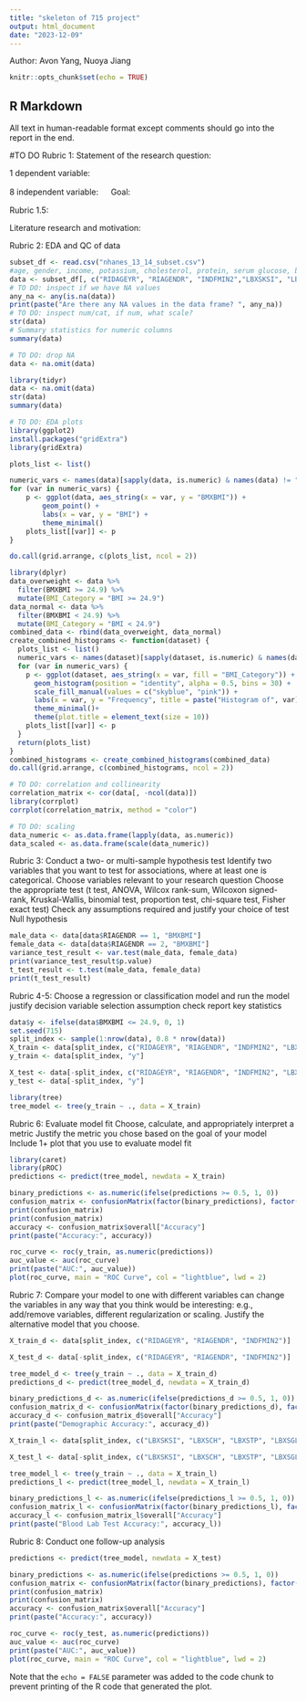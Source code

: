 ```yaml
---
title: "skeleton of 715 project"
output: html_document
date: "2023-12-09"
---
```

Author: Avon Yang, Nuoya Jiang
```r
knitr::opts_chunk$set(echo = TRUE)
```

## R Markdown

All text in human-readable format except comments should go into the report in the end.

#TO DO
Rubric 1: 
Statement of the research question:

1 dependent variable:

8 independent variable:
　 
Goal:

Rubric 1.5:

Literature research and motivation:

Rubric 2: EDA and QC of data
```r
subset_df <- read.csv("nhanes_13_14_subset.csv")
#age, gender, income, potassium, cholesterol, protein, serum glucose, blood sodium, bmi
data <- subset_df[, c("RIDAGEYR", "RIAGENDR", "INDFMIN2","LBXSKSI", "LBXSCH", "LBXSTP", "LBXSGL", "LBXSNASI","BMXBMI")]
# TO DO: inspect if we have NA values
any_na <- any(is.na(data))
print(paste("Are there any NA values in the data frame? ", any_na))
# TO DO: inspect num/cat, if num, what scale?
str(data)
# Summary statistics for numeric columns
summary(data)

# TO DO: drop NA
data <- na.omit(data)

library(tidyr)
data <- na.omit(data)
str(data)
summary(data)
```


```r
# TO DO: EDA plots
library(ggplot2)
install.packages("gridExtra")
library(gridExtra)

plots_list <- list()

numeric_vars <- names(data)[sapply(data, is.numeric) & names(data) != "BMXBMI"]
for (var in numeric_vars) {
    p <- ggplot(data, aes_string(x = var, y = "BMXBMI")) + 
        geom_point() +
        labs(x = var, y = "BMI") +
        theme_minimal()
    plots_list[[var]] <- p
}

do.call(grid.arrange, c(plots_list, ncol = 2))

```

```r
library(dplyr)
data_overweight <- data %>% 
  filter(BMXBMI >= 24.9) %>% 
  mutate(BMI_Category = "BMI >= 24.9")
data_normal <- data %>% 
  filter(BMXBMI < 24.9) %>% 
  mutate(BMI_Category = "BMI < 24.9")
combined_data <- rbind(data_overweight, data_normal)
create_combined_histograms <- function(dataset) {
  plots_list <- list()
  numeric_vars <- names(dataset)[sapply(dataset, is.numeric) & names(dataset) != "BMXBMI"]
  for (var in numeric_vars) {
    p <- ggplot(dataset, aes_string(x = var, fill = "BMI_Category")) + 
      geom_histogram(position = "identity", alpha = 0.5, bins = 30) +
      scale_fill_manual(values = c("skyblue", "pink")) +
      labs(x = var, y = "Frequency", title = paste("Histogram of", var)) +
      theme_minimal()+
      theme(plot.title = element_text(size = 10)) 
    plots_list[[var]] <- p
  }
  return(plots_list)
}
combined_histograms <- create_combined_histograms(combined_data)
do.call(grid.arrange, c(combined_histograms, ncol = 2))
```

```r
# TO DO: correlation and collinearity
correlation_matrix <- cor(data[, -ncol(data)])
library(corrplot)
corrplot(correlation_matrix, method = "color")
```


```r
# TO DO: scaling
data_numeric <- as.data.frame(lapply(data, as.numeric))
data_scaled <- as.data.frame(scale(data_numeric))
```

Rubric 3: 
Conduct a two- or multi-sample hypothesis test
Identify two variables that you want to test for associations, where
at least one is categorical. Choose variables relevant to your
research question
Choose the appropriate test (t test, ANOVA, Wilcox rank-sum,
Wilcoxon signed-rank, Kruskal-Wallis, binomial test, proportion test,
chi-square test, Fisher exact test)
Check any assumptions required and justify your choice of test
Null hypothesis
```r
male_data <- data[data$RIAGENDR == 1, "BMXBMI"]
female_data <- data[data$RIAGENDR == 2, "BMXBMI"]
variance_test_result <- var.test(male_data, female_data)
print(variance_test_result$p.value)
t_test_result <- t.test(male_data, female_data)
print(t_test_result)
```

Rubric 4-5:
Choose a regression or classification model and run the model
justify decision
variable selection
assumption check
report key statistics
```r
data$y <- ifelse(data$BMXBMI <= 24.9, 0, 1)
set.seed(715)
split_index <- sample(1:nrow(data), 0.8 * nrow(data))
X_train <- data[split_index, c("RIDAGEYR", "RIAGENDR", "INDFMIN2", "LBXSKSI", "LBXSCH", "LBXSTP", "LBXSGL", "LBXSNASI")]
y_train <- data[split_index, "y"]

X_test <- data[-split_index, c("RIDAGEYR", "RIAGENDR", "INDFMIN2", "LBXSKSI", "LBXSCH", "LBXSTP", "LBXSGL", "LBXSNASI")]
y_test <- data[-split_index, "y"]
```


```r
library(tree)
tree_model <- tree(y_train ~ ., data = X_train)


```

Rubric 6: 
Evaluate model fit
Choose, calculate, and appropriately interpret a metric
Justify the metric you chose based on the goal of your model
Include 1+ plot that you use to evaluate model fit
```r
library(caret)
library(pROC)
predictions <- predict(tree_model, newdata = X_train)

binary_predictions <- as.numeric(ifelse(predictions >= 0.5, 1, 0))
confusion_matrix <- confusionMatrix(factor(binary_predictions), factor(y_train))
print(confusion_matrix)
print(confusion_matrix)
accuracy <- confusion_matrix$overall["Accuracy"]
print(paste("Accuracy:", accuracy))

roc_curve <- roc(y_train, as.numeric(predictions))
auc_value <- auc(roc_curve)
print(paste("AUC:", auc_value))
plot(roc_curve, main = "ROC Curve", col = "lightblue", lwd = 2)
```

Rubric 7:
Compare your model to one with different variables
can change the variables in any way that you think would be
interesting: e.g., add/remove variables, different regularization or
scaling. Justify the alternative model that you choose.
```r
X_train_d <- data[split_index, c("RIDAGEYR", "RIAGENDR", "INDFMIN2")]

X_test_d <- data[-split_index, c("RIDAGEYR", "RIAGENDR", "INDFMIN2")]

tree_model_d <- tree(y_train ~ ., data = X_train_d)
predictions_d <- predict(tree_model_d, newdata = X_train_d)

binary_predictions_d <- as.numeric(ifelse(predictions_d >= 0.5, 1, 0))
confusion_matrix_d <- confusionMatrix(factor(binary_predictions_d), factor(y_train))
accuracy_d <- confusion_matrix_d$overall["Accuracy"]
print(paste("Demographic Accuracy:", accuracy_d))

X_train_l <- data[split_index, c("LBXSKSI", "LBXSCH", "LBXSTP", "LBXSGL", "LBXSNASI")]

X_test_l <- data[-split_index, c("LBXSKSI", "LBXSCH", "LBXSTP", "LBXSGL", "LBXSNASI")]

tree_model_l <- tree(y_train ~ ., data = X_train_l)
predictions_l <- predict(tree_model_l, newdata = X_train_l)

binary_predictions_l <- as.numeric(ifelse(predictions_l >= 0.5, 1, 0))
confusion_matrix_l <- confusionMatrix(factor(binary_predictions_l), factor(y_train))
accuracy_l <- confusion_matrix_l$overall["Accuracy"]
print(paste("Blood Lab Test Accuracy:", accuracy_l))
```

Rubric 8:
Conduct one follow-up analysis
```r
predictions <- predict(tree_model, newdata = X_test)

binary_predictions <- as.numeric(ifelse(predictions >= 0.5, 1, 0))
confusion_matrix <- confusionMatrix(factor(binary_predictions), factor(y_test))
print(confusion_matrix)
print(confusion_matrix)
accuracy <- confusion_matrix$overall["Accuracy"]
print(paste("Accuracy:", accuracy))

roc_curve <- roc(y_test, as.numeric(predictions))
auc_value <- auc(roc_curve)
print(paste("AUC:", auc_value))
plot(roc_curve, main = "ROC Curve", col = "lightblue", lwd = 2)
```


Note that the `echo = FALSE` parameter was added to the code chunk to prevent printing of the R code that generated the plot.
